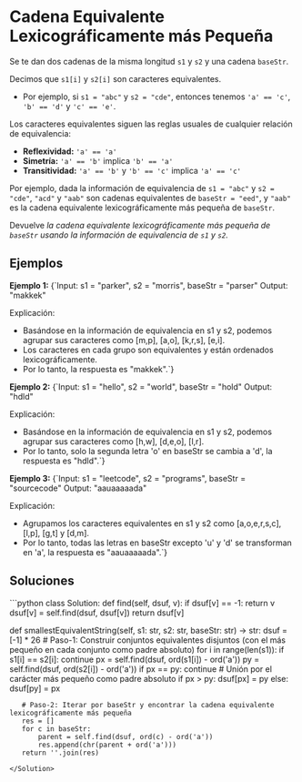 # Cadena Equivalente Lexicográficamente más Pequeña

Se te dan dos cadenas de la misma longitud `s1` y `s2` y una cadena `baseStr`.

Decimos que `s1[i]` y `s2[i]` son caracteres equivalentes.

- Por ejemplo, si `s1 = "abc"` y `s2 = "cde"`, entonces tenemos `'a' == 'c'`, `'b' == 'd'` y `'c' == 'e'`.

Los caracteres equivalentes siguen las reglas usuales de cualquier relación de equivalencia:

- **Reflexividad:** `'a' == 'a'`
- **Simetría:** `'a' == 'b'` implica `'b' == 'a'`
- **Transitividad:** `'a' == 'b'` y `'b' == 'c'` implica `'a' == 'c'`

Por ejemplo, dada la información de equivalencia de `s1 = "abc"` y `s2 = "cde"`, `"acd"` y `"aab"` son cadenas equivalentes de `baseStr = "eed"`, y `"aab"` es la cadena equivalente lexicográficamente más pequeña de `baseStr`.

Devuelve *la cadena equivalente lexicográficamente más pequeña de `baseStr` usando la información de equivalencia de `s1` y `s2`.*

## Ejemplos


**Ejemplo 1:**
<TerminalOutput>
{`Input:  s1 = "parker", s2 = "morris", baseStr = "parser"
Output: "makkek"

Explicación:
- Basándose en la información de equivalencia en s1 y s2, podemos agrupar 
    sus caracteres como [m,p], [a,o], [k,r,s], [e,i].
- Los caracteres en cada grupo son equivalentes y están ordenados 
    lexicográficamente.
- Por lo tanto, la respuesta es "makkek".`}
</TerminalOutput>

**Ejemplo 2:**
<TerminalOutput>
{`Input:  s1 = "hello", s2 = "world", baseStr = "hold"
Output: "hdld"

Explicación:
- Basándose en la información de equivalencia en s1 y s2, podemos agrupar 
    sus caracteres como [h,w], [d,e,o], [l,r].
- Por lo tanto, solo la segunda letra 'o' en baseStr se cambia a 'd', 
    la respuesta es "hdld".`}
</TerminalOutput>

**Ejemplo 3:**
<TerminalOutput>
{`Input:  s1 = "leetcode", s2 = "programs", baseStr = "sourcecode"
Output: "aauaaaaada"

Explicación:
- Agrupamos los caracteres equivalentes en s1 y s2 como [a,o,e,r,s,c],
    [l,p], [g,t] y [d,m].
- Por lo tanto, todas las letras en baseStr excepto 'u' y 'd' se 
    transforman en 'a', la respuesta es "aauaaaaada".`}
</TerminalOutput>

## Soluciones

<Solution title="Python" icon="Python">
```python
class Solution:
   def find(self, dsuf, v):
       if dsuf[v] == -1:
           return v
       dsuf[v] = self.find(dsuf, dsuf[v])
       return dsuf[v]
   
   def smallestEquivalentString(self, s1: str, s2: str, baseStr: str) -> str:
       dsuf = [-1] * 26
       # Paso-1: Construir conjuntos equivalentes disjuntos (con el más pequeño en cada conjunto como padre absoluto)
       for i in range(len(s1)):
           if s1[i] == s2[i]:
               continue
           px = self.find(dsuf, ord(s1[i]) - ord('a'))
           py = self.find(dsuf, ord(s2[i]) - ord('a'))
           if px == py:
               continue
           # Unión por el carácter más pequeño como padre absoluto
           if px > py:
               dsuf[px] = py
           else:
               dsuf[py] = px
       
       # Paso-2: Iterar por baseStr y encontrar la cadena equivalente lexicográficamente más pequeña
       res = []
       for c in baseStr:
           parent = self.find(dsuf, ord(c) - ord('a'))
           res.append(chr(parent + ord('a')))
       return ''.join(res)
```
</Solution>